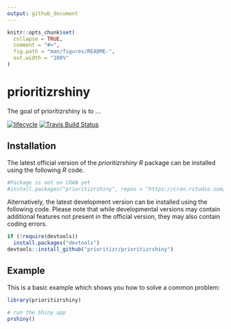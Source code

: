 ```yaml
---
output: github_document
---
```


<!-- README.md is generated from README.Rmd. Please edit that file -->

```r
knitr::opts_chunk$set(
  collapse = TRUE,
  comment = "#>",
  fig.path = "man/figures/README-",
  out.width = "100%"
)
```
# prioritizrshiny

The goal of prioritizrshiny is to ...

[![lifecycle](https://img.shields.io/badge/Lifecycle-experimental-orange.svg)](https://www.tidyverse.org/lifecycle/#experimental)
[![Travis Build Status](https://img.shields.io/travis/prioritizr/prioritizrshiny/master.svg?label=Linux%20%26%20Mac%20OSX)](https://travis-ci.org/prioritizr/prioritizrshiny)

## Installation

The latest official version of the _prioritizrshiny R_ package can be installed using the following _R_ code.

```r
#Package is not on CRAN yet
#install.packages("prioritizrshiny", repos = "https://cran.rstudio.com/")
```

Alternatively, the latest development version can be installed using the following code. Please note that while developmental versions may contain additional features not present in the official version, they may also contain coding errors.

```r
if (!require(devtools))
  install.packages("devtools")
devtools::install_github("prioritizr/prioritizrshiny")
```

## Example

This is a basic example which shows you how to solve a common problem:

```r
library(prioritizrshiny)

# run the Shiny app
prshiny()

```
